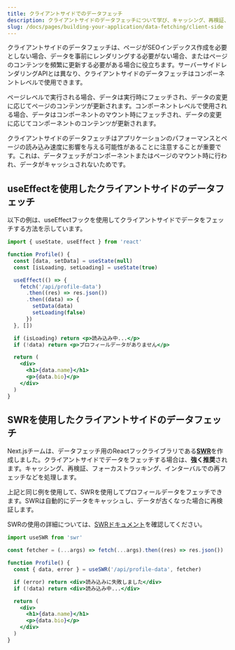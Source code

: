 ```yaml
---
title: クライアントサイドでのデータフェッチ
description: クライアントサイドのデータフェッチについて学び、キャッシング、再検証、フォーカストラッキング、インターバルでの再フェッチなどを処理するデータフェッチReactフックライブラリであるSWRの使用方法を理解する
slug: /docs/pages/building-your-application/data-fetching/client-side
---
```


クライアントサイドのデータフェッチは、ページがSEOインデックス作成を必要としない場合、データを事前にレンダリングする必要がない場合、またはページのコンテンツを頻繁に更新する必要がある場合に役立ちます。サーバーサイドレンダリングAPIとは異なり、クライアントサイドのデータフェッチはコンポーネントレベルで使用できます。

ページレベルで実行される場合、データは実行時にフェッチされ、データの変更に応じてページのコンテンツが更新されます。コンポーネントレベルで使用される場合、データはコンポーネントのマウント時にフェッチされ、データの変更に応じてコンポーネントのコンテンツが更新されます。

クライアントサイドのデータフェッチはアプリケーションのパフォーマンスとページの読み込み速度に影響を与える可能性があることに注意することが重要です。これは、データフェッチがコンポーネントまたはページのマウント時に行われ、データがキャッシュされないためです。

## useEffectを使用したクライアントサイドのデータフェッチ

以下の例は、useEffectフックを使用してクライアントサイドでデータをフェッチする方法を示しています。

```jsx
import { useState, useEffect } from 'react'

function Profile() {
  const [data, setData] = useState(null)
  const [isLoading, setLoading] = useState(true)

  useEffect(() => {
    fetch('/api/profile-data')
      .then((res) => res.json())
      .then((data) => {
        setData(data)
        setLoading(false)
      })
  }, [])

  if (isLoading) return <p>読み込み中...</p>
  if (!data) return <p>プロフィールデータがありません</p>

  return (
    <div>
      <h1>{data.name}</h1>
      <p>{data.bio}</p>
    </div>
  )
}
```

## SWRを使用したクライアントサイドのデータフェッチ

Next.jsチームは、データフェッチ用のReactフックライブラリである[**SWR**](https://swr.vercel.app/)を作成しました。クライアントサイドでデータをフェッチする場合は、**強く推奨**されます。キャッシング、再検証、フォーカストラッキング、インターバルでの再フェッチなどを処理します。

上記と同じ例を使用して、SWRを使用してプロフィールデータをフェッチできます。SWRは自動的にデータをキャッシュし、データが古くなった場合に再検証します。

SWRの使用の詳細については、[SWRドキュメント](https://swr.vercel.app/docs/getting-started)を確認してください。

```jsx
import useSWR from 'swr'

const fetcher = (...args) => fetch(...args).then((res) => res.json())

function Profile() {
  const { data, error } = useSWR('/api/profile-data', fetcher)

  if (error) return <div>読み込みに失敗しました</div>
  if (!data) return <div>読み込み中...</div>

  return (
    <div>
      <h1>{data.name}</h1>
      <p>{data.bio}</p>
    </div>
  )
}
```

